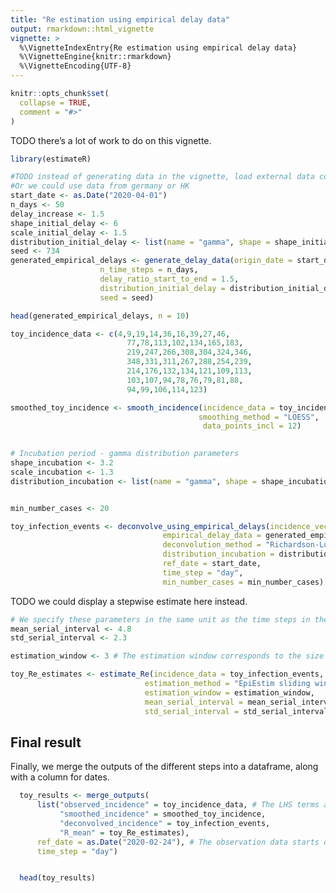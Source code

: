 ```yaml
---
title: "Re estimation using empirical delay data"
output: rmarkdown::html_vignette
vignette: >
  %\VignetteIndexEntry{Re estimation using empirical delay data}
  %\VignetteEngine{knitr::rmarkdown}
  %\VignetteEncoding{UTF-8}
---
```


```r
knitr::opts_chunk$set(
  collapse = TRUE,
  comment = "#>"
)
```

TODO there's a lot of work to do on this vignette.

```r
library(estimateR)
```

```r
#TODO instead of generating data in the vignette, load external data containing these simulated observations
#Or we could use data from germany or HK
start_date <- as.Date("2020-04-01")
n_days <- 50
delay_increase <- 1.5
shape_initial_delay <- 6
scale_initial_delay <- 1.5
distribution_initial_delay <- list(name = "gamma", shape = shape_initial_delay, scale = scale_initial_delay)
seed <- 734
generated_empirical_delays <- generate_delay_data(origin_date = start_date,
                    n_time_steps = n_days,
                    delay_ratio_start_to_end = 1.5,
                    distribution_initial_delay = distribution_initial_delay,
                    seed = seed)

head(generated_empirical_delays, n = 10)
```


```r
toy_incidence_data <- c(4,9,19,14,36,16,39,27,46,
                          77,78,113,102,134,165,183,
                          219,247,266,308,304,324,346,
                          348,331,311,267,288,254,239,
                          214,176,132,134,121,109,113,
                          103,107,94,78,76,79,81,88,
                          94,99,106,114,123)

smoothed_toy_incidence <- smooth_incidence(incidence_data = toy_incidence_data,
                                          smoothing_method = "LOESS",
                                           data_points_incl = 12)
  
```

```r
# Incubation period - gamma distribution parameters
shape_incubation <- 3.2
scale_incubation <- 1.3
distribution_incubation <- list(name = "gamma", shape = shape_incubation, scale = scale_incubation)


min_number_cases <- 20

toy_infection_events <- deconvolve_using_empirical_delays(incidence_vector = smoothed_toy_incidence,
                                  empirical_delay_data = generated_empirical_delays,
                                  deconvolution_method = "Richardson-Lucy delay distribution",
                                  distribution_incubation = distribution_incubation,
                                  ref_date = start_date,
                                  time_step = "day",
                                  min_number_cases = min_number_cases)

```

TODO we could display a stepwise estimate here instead.
```r
# We specify these parameters in the same unit as the time steps in the original observation data. For instance, if the original data represents daily reports, the parameters below must be specified in days (this is the case in this toy example).
mean_serial_interval <- 4.8
std_serial_interval <- 2.3

estimation_window <- 3 # The estimation window corresponds to the size of the sliding window used in EpiEstim (see help(estimate_Re) for additional details. Here, it is set to three days.

toy_Re_estimates <- estimate_Re(incidence_data = toy_infection_events,
                              estimation_method = "EpiEstim sliding window",
                              estimation_window = estimation_window, 
                              mean_serial_interval = mean_serial_interval,
                              std_serial_interval = std_serial_interval)
```

## Final result
Finally, we merge the outputs of the different steps into a dataframe, along with a column for dates.
```r
  toy_results <- merge_outputs(
      list("observed_incidence" = toy_incidence_data, # The LHS terms are arbitrary names for the output of each step.
           "smoothed_incidence" = smoothed_toy_incidence,
           "deconvolved_incidence" = toy_infection_events,
           "R_mean" = toy_Re_estimates),
      ref_date = as.Date("2020-02-24"), # The observation data starts on Feb 24th 2021.
      time_step = "day")


  head(toy_results)
```
